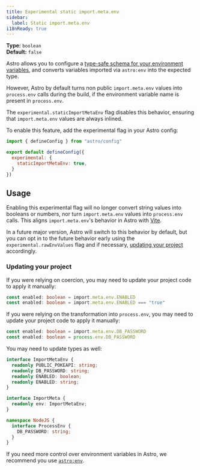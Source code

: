 ```yaml
---
title: Experimental static import.meta.env
sidebar:
  label: Static import.meta.env
i18nReady: true
---
```



<p>

**Type:** `boolean`<br />
**Default:** `false`<br />
<Since v="5.13.0" />
</p>

Astro allows you to configure a [type-safe schema for your environment variables](/en/guides/environment-variables/#type-safe-environment-variables), and converts variables imported via `astro:env` into the expected type.

However, Astro by default turns non public `import.meta.env` values into `process.env` calls during the build, if the environment variable name is present in `process.env`.

The `experimental.staticImportMetaEnv` flag disables this behavior, ensuring that `import.meta.env` values are always inlined.

To enable this feature, add the experimental flag in your Astro config:

```js title="astro.config.mjs" ins={4-6}
import { defineConfig } from "astro/config"

export default defineConfig({
  experimental: {
    staticImportMetaEnv: true,
  }
})
```

## Usage

Enabling this experimental flag will no longer convert string values into booleans or numbers, nor turn `import.meta.env` values into `process.env` calls. This aligns `import.meta.env`'s behavior in Astro with [Vite](https://vite.dev/guide/env-and-mode.html#env-variables).

In a future major version, Astro will switch to this behavior by default, but you can opt in to the future behavior early using the `experimental.rawEnvValues` flag and if necessary, [updating your project](#updating-your-project) accordingly.

### Updating your project

If you were relying on coercion, you may need to update your project code to apply it manually:

```ts title="src/components/MyComponent.astro" del={1} ins={2}
const enabled: boolean = import.meta.env.ENABLED
const enabled: boolean = import.meta.env.ENABLED === "true"
```

If you were relying on the transformation into `process.env`, you may need to update your project code to apply it manually:

```ts title="src/components/MyComponent.astro" del={1} ins={2}
const enabled: boolean = import.meta.env.DB_PASSWORD
const enabled: boolean = process.env.DB_PASSWORD
```

You may need to update types as well:

```ts title="src/env.d.ts" del={3-4} ins={5,12-16}
interface ImportMetaEnv {
  readonly PUBLIC_POKEAPI: string;
  readonly DB_PASSWORD: string;
  readonly ENABLED: boolean;
  readonly ENABLED: string;
}

interface ImportMeta {
  readonly env: ImportMetaEnv;
}

namespace NodeJS {
  interface ProcessEnv {
    DB_PASSWORD: string;
  }
}
```

If you need more control over environment variables in Astro, we recommend you use [`astro:env`](/en/guides/environment-variables/).

